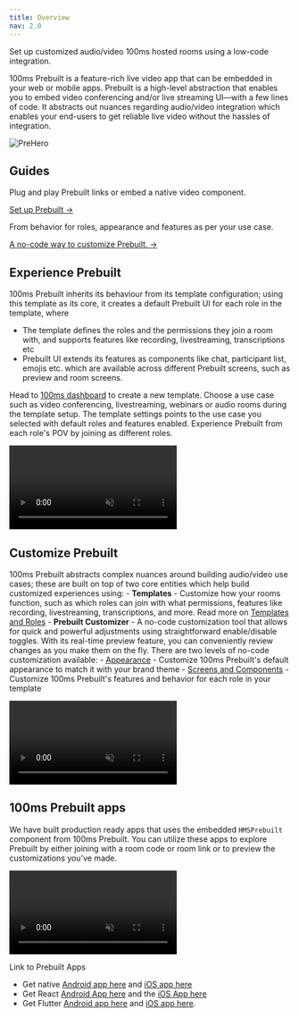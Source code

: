 ```yaml
---
title: Overview
nav: 2.0
---
```

Set up customized audio/video 100ms hosted rooms using a low-code integration.


100ms Prebuilt is a feature-rich live video app that can be embedded in your web or mobile apps. Prebuilt is a high-level abstraction that enables you to embed video conferencing and/or live streaming UI—with a few lines of code. It abstracts out nuances regarding audio/video integration which enables your end-users to get reliable live video without the hassles of integration.


![PreHero](/docs/v2/PreHero.png)


## Guides

<FlexContainer>

<Callout title="Quickstart">
Plug and play Prebuilt links or embed a native video component.


[Set up Prebuilt →](/get-started/v2/get-started/prebuilt/quickstart)
</Callout>

<Callout title="Customize Prebuilt">
From behavior for roles, appearance and features as per your use case.

[A no-code way to customize Prebuilt. →](/get-started/v2/get-started/prebuilt/overview#customize-prebuilt)
</Callout>

</FlexContainer>


## Experience Prebuilt

100ms Prebuilt inherits its behaviour from its template configuration; using this template as its core, it creates a default Prebuilt UI for each role in the template, where
- The template defines the roles and the permissions they join a room with, and supports features like recording, livestreaming, transcriptions etc
- Prebuilt UI extends its features as components like chat, participant list, emojis etc. which are available across different Prebuilt screens, such as preview and room screens.

Head to [100ms dashboard](https://dashboard.100ms.live/dashboard) to create a new template. Choose a use case such as video conferencing, livestreaming, webinars or audio rooms during the template setup. The template settings points to the use case you selected with default roles and features enabled. Experience Prebuilt from each role's POV by joining as different roles. 

<video loop="true" autoplay="autoplay" id="vid" muted>
<source src="/docs/docs/v2/prebuiltwebinar.mp4" type="video/mp4" />
</video>


## Customize Prebuilt 
100ms Prebuilt abstracts complex nuances around building audio/video use cases; these are built on top of two core entities which help build customized experiences using:
    - **Templates** - Customize how your rooms function, such as which roles can join with what permissions, features like recording, livestreaming, transcriptions, and more. Read more on [Templates and Roles](/get-started/v2/get-started/concepts/templates-and-roles)
    - **Prebuilt Customizer** - A no-code customization tool that allows for quick and powerful adjustments using straightforward enable/disable toggles. With its real-time preview feature, you can conveniently review changes as you make them on the fly. There are two levels of no-code customization available:
        - [Appearance](/get-started/v2/get-started/prebuilt/Appearance) - Customize 100ms Prebuilt's default appearance to match it with your brand theme
        - [Screens and Components](/get-started/v2/get-started/prebuilt/Screens-and-components)  - Customize 100ms Prebuilt's features and behavior for each role in your template


<video loop="true" autoplay="autoplay" id="vid" muted>
<source src="/docs/docs/v2/customiser.mp4" type="video/mp4" />
</video>


## 100ms Prebuilt apps
We have built production ready apps that uses the embedded `HMSPrebuilt` component from 100ms Prebuilt. You can utilize these apps to explore Prebuilt by either joining with a room code or room link or to preview the customizations you've made.

<video loop="true" autoplay="autoplay" id="vid" muted>
<source src="/docs/docs/v2/prebuiltApps.mp4" type="video/mp4" />
</video>

Link to Prebuilt Apps

- Get native [Android app here](https://github.com/100mslive/AndroidPrebuiltDemo/commit/7e4150df9b708d63b2e678ce8fc6aa81f64bdd6c/checks) and [iOS app here](https://testflight.apple.com/join/Pb4aTS0t) 
- Get React [Android App here](https://appdistribution.firebase.dev/i/7b7ab3b30e627c35) and the [iOS App here](https://testflight.apple.com/join/v4bSIPad)
- Get Flutter [Android app here](https://play.google.com/store/apps/details?id=live.hms.flutter) and [iOS app here](https://apps.apple.com/app/100ms-live/id1576541989).  
